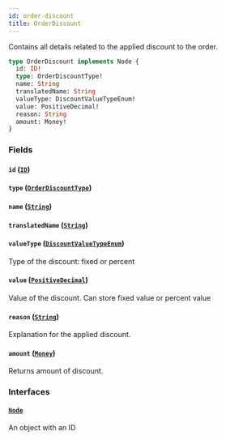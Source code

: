 ```yaml
---
id: order-discount
title: OrderDiscount
---
```



Contains all details related to the applied discount to the order.

```graphql
type OrderDiscount implements Node {
  id: ID!
  type: OrderDiscountType!
  name: String
  translatedName: String
  valueType: DiscountValueTypeEnum!
  value: PositiveDecimal!
  reason: String
  amount: Money!
}
```


### Fields

#### `id` ([`ID`](../../../developer/api-reference/scalars/id))




#### `type` ([`OrderDiscountType`](../../../developer/api-reference/enums/order-discount-type))




#### `name` ([`String`](../../../developer/api-reference/scalars/string))




#### `translatedName` ([`String`](../../../developer/api-reference/scalars/string))




#### `valueType` ([`DiscountValueTypeEnum`](../../../developer/api-reference/enums/discount-value-type-enum))

Type of the discount: fixed or percent


#### `value` ([`PositiveDecimal`](../../../developer/api-reference/scalars/positive-decimal))

Value of the discount. Can store fixed value or percent value


#### `reason` ([`String`](../../../developer/api-reference/scalars/string))

Explanation for the applied discount.


#### `amount` ([`Money`](../../../developer/api-reference/objects/money))

Returns amount of discount.


### Interfaces

#### [`Node`](../../../developer/api-reference/interfaces/node) 

An object with an ID




